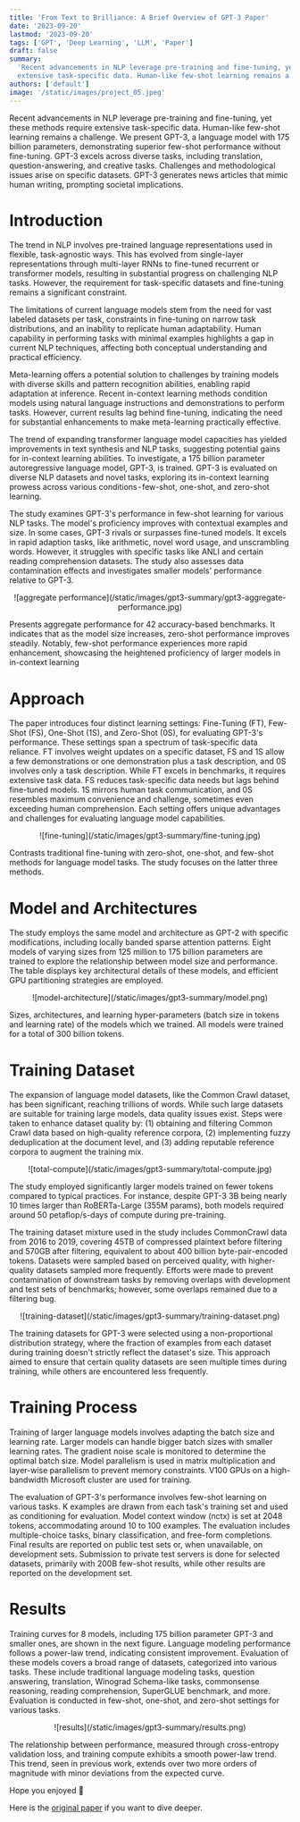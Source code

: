 ```yaml
---
title: 'From Text to Brilliance: A Brief Overview of GPT-3 Paper'
date: '2023-09-20'
lastmod: '2023-09-20'
tags: ['GPT', 'Deep Learning', 'LLM', 'Paper']
draft: false
summary:
  'Recent advancements in NLP leverage pre-training and fine-tuning, yet these methods require
  extensive task-specific data. Human-like few-shot learning remains a challenge.'
authors: ['default']
image: '/static/images/project_05.jpeg'
---
```


Recent advancements in NLP leverage pre-training and fine-tuning, yet these methods require
extensive task-specific data. Human-like few-shot learning remains a challenge. We present GPT-3, a
language model with 175 billion parameters, demonstrating superior few-shot performance without
fine-tuning. GPT-3 excels across diverse tasks, including translation, question-answering, and
creative tasks. Challenges and methodological issues arise on specific datasets. GPT-3 generates
news articles that mimic human writing, prompting societal implications.

<TOCInline toc={props.toc} exclude="Introduction" />

# Introduction

The trend in NLP involves pre-trained language representations used in flexible, task-agnostic ways.
This has evolved from single-layer representations through multi-layer RNNs to fine-tuned recurrent
or transformer models, resulting in substantial progress on challenging NLP tasks. However, the
requirement for task-specific datasets and fine-tuning remains a significant constraint.

The limitations of current language models stem from the need for vast labeled datasets per task,
constraints in fine-tuning on narrow task distributions, and an inability to replicate human
adaptability. Human capability in performing tasks with minimal examples highlights a gap in current
NLP techniques, affecting both conceptual understanding and practical efficiency.

Meta-learning offers a potential solution to challenges by training models with diverse skills and
pattern recognition abilities, enabling rapid adaptation at inference. Recent in-context learning
methods condition models using natural language instructions and demonstrations to perform tasks.
However, current results lag behind fine-tuning, indicating the need for substantial enhancements to
make meta-learning practically effective.

The trend of expanding transformer language model capacities has yielded improvements in text
synthesis and NLP tasks, suggesting potential gains for in-context learning abilities. To
investigate, a 175 billion parameter autoregressive language model, GPT-3, is trained. GPT-3 is
evaluated on diverse NLP datasets and novel tasks, exploring its in-context learning prowess across
various conditions - few-shot, one-shot, and zero-shot learning.

The study examines GPT-3's performance in few-shot learning for various NLP tasks. The model's
proficiency improves with contextual examples and size. In some cases, GPT-3 rivals or surpasses
fine-tuned models. It excels in rapid adaption tasks, like arithmetic, novel word usage, and
unscrambling words. However, it struggles with specific tasks like ANLI and certain reading
comprehension datasets. The study also assesses data contamination effects and investigates smaller
models' performance relative to GPT-3.

<p align="center">
  ![aggregate performance](/static/images/gpt3-summary/gpt3-aggregate-performance.jpg)
</p>

<p style={{ textAlign: 'center', fontStyle: 'italic' }}>
  Presents aggregate performance for 42 accuracy-based benchmarks. It indicates that as the model
  size increases, zero-shot performance improves steadily. Notably, few-shot performance experiences
  more rapid enhancement, showcasing the heightened proficiency of larger models in in-context
  learning
</p>

# Approach

The paper introduces four distinct learning settings: Fine-Tuning (FT), Few-Shot (FS), One-Shot
(1S), and Zero-Shot (0S), for evaluating GPT-3's performance. These settings span a spectrum of
task-specific data reliance. FT involves weight updates on a specific dataset, FS and 1S allow a few
demonstrations or one demonstration plus a task description, and 0S involves only a task
description. While FT excels in benchmarks, it requires extensive task data. FS reduces
task-specific data needs but lags behind fine-tuned models. 1S mirrors human task communication, and
0S resembles maximum convenience and challenge, sometimes even exceeding human comprehension. Each
setting offers unique advantages and challenges for evaluating language model capabilities.

<p align="center">![fine-tuning](/static/images/gpt3-summary/fine-tuning.jpg)</p>

<p style={{ textAlign: 'center', fontStyle: 'italic' }}>
  Contrasts traditional fine-tuning with zero-shot, one-shot, and few-shot methods for language
  model tasks. The study focuses on the latter three methods.
</p>

# Model and Architectures

The study employs the same model and architecture as GPT-2 with specific modifications, including
locally banded sparse attention patterns. Eight models of varying sizes from 125 million to 175
billion parameters are trained to explore the relationship between model size and performance. The
table displays key architectural details of these models, and efficient GPU partitioning strategies
are employed.

<p align="center">![model-architecture](/static/images/gpt3-summary/model.png)</p>

<p style={{ textAlign: 'center', fontStyle: 'italic' }}>
  Sizes, architectures, and learning hyper-parameters (batch size in tokens and learning rate) of
  the models which we trained. All models were trained for a total of 300 billion tokens.
</p>

# Training Dataset

The expansion of language model datasets, like the Common Crawl dataset, has been significant,
reaching trillions of words. While such large datasets are suitable for training large models, data
quality issues exist. Steps were taken to enhance dataset quality by: (1) obtaining and filtering
Common Crawl data based on high-quality reference corpora, (2) implementing fuzzy deduplication at
the document level, and (3) adding reputable reference corpora to augment the training mix.

<p align="center">![total-compute](/static/images/gpt3-summary/total-compute.jpg)</p>

<p style={{ textAlign: 'center', fontStyle: 'italic' }}>
  The study employed significantly larger models trained on fewer tokens compared to typical
  practices. For instance, despite GPT-3 3B being nearly 10 times larger than RoBERTa-Large (355M
  params), both models required around 50 petaflop/s-days of compute during pre-training.
</p>

The training dataset mixture used in the study includes CommonCrawl data from 2016 to 2019, covering
45TB of compressed plaintext before filtering and 570GB after filtering, equivalent to about 400
billion byte-pair-encoded tokens. Datasets were sampled based on perceived quality, with
higher-quality datasets sampled more frequently. Efforts were made to prevent contamination of
downstream tasks by removing overlaps with development and test sets of benchmarks; however, some
overlaps remained due to a filtering bug.

<p align="center">![training-dataset](/static/images/gpt3-summary/training-dataset.png)</p>

<p style={{ textAlign: 'center', fontStyle: 'italic' }}>
  The training datasets for GPT-3 were selected using a non-proportional distribution strategy,
  where the fraction of examples from each dataset during training doesn't strictly reflect the
  dataset's size. This approach aimed to ensure that certain quality datasets are seen multiple
  times during training, while others are encountered less frequently.
</p>

# Training Process

Training of larger language models involves adapting the batch size and learning rate. Larger models
can handle bigger batch sizes with smaller learning rates. The gradient noise scale is monitored to
determine the optimal batch size. Model parallelism is used in matrix multiplication and layer-wise
parallelism to prevent memory constraints. V100 GPUs on a high-bandwidth Microsoft cluster are used
for training.

The evaluation of GPT-3's performance involves few-shot learning on various tasks. K examples are
drawn from each task's training set and used as conditioning for evaluation. Model context window
(nctx) is set at 2048 tokens, accommodating around 10 to 100 examples. The evaluation includes
multiple-choice tasks, binary classification, and free-form completions. Final results are reported
on public test sets or, when unavailable, on development sets. Submission to private test servers is
done for selected datasets, primarily with 200B few-shot results, while other results are reported
on the development set.

# Results

Training curves for 8 models, including 175 billion parameter GPT-3 and smaller ones, are shown in
the next figure. Language modeling performance follows a power-law trend, indicating consistent
improvement. Evaluation of these models covers a broad range of datasets, categorized into various
tasks. These include traditional language modeling tasks, question answering, translation, Winograd
Schema-like tasks, commonsense reasoning, reading comprehension, SuperGLUE benchmark, and more.
Evaluation is conducted in few-shot, one-shot, and zero-shot settings for various tasks.

<p align="center">![results](/static/images/gpt3-summary/results.png)</p>

<p style={{ textAlign: 'center', fontStyle: 'italic' }}>
  The relationship between performance, measured through cross-entropy validation loss, and training
  compute exhibits a smooth power-law trend. This trend, seen in previous work, extends over two
  more orders of magnitude with minor deviations from the expected curve.
</p>

Hope you enjoyed 👏

Here is the [original paper](https://arxiv.org/abs/2005.14165) if you want to dive deeper.
